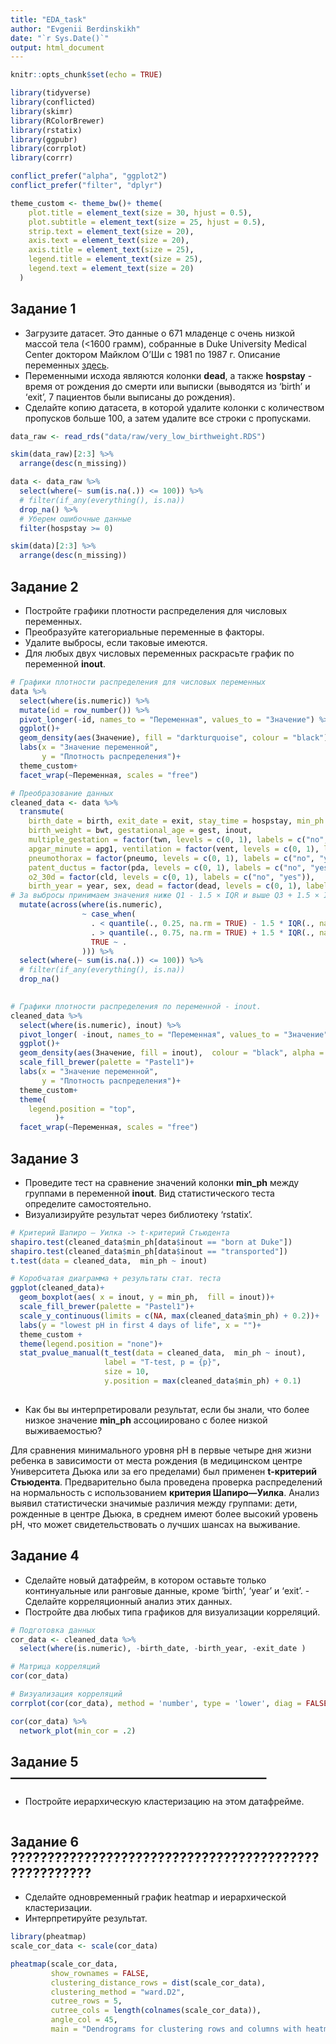 ```yaml
---
title: "EDA_task"
author: "Evgenii Berdinskikh"
date: "`r Sys.Date()`"
output: html_document
---
```


```r
knitr::opts_chunk$set(echo = TRUE)

library(tidyverse)
library(conflicted)
library(skimr)
library(RColorBrewer)
library(rstatix)
library(ggpubr)
library(corrplot)
library(corrr)

conflict_prefer("alpha", "ggplot2")
conflict_prefer("filter", "dplyr")

theme_custom <- theme_bw()+ theme(
    plot.title = element_text(size = 30, hjust = 0.5),
    plot.subtitle = element_text(size = 25, hjust = 0.5),
    strip.text = element_text(size = 20),
    axis.text = element_text(size = 20),
    axis.title = element_text(size = 25),
    legend.title = element_text(size = 25),
    legend.text = element_text(size = 20)
  )

```

## Задание 1

-   Загрузите датасет. Это данные о 671 младенце с очень низкой массой тела (\<1600 грамм), собранные в Duke University Medical Center доктором Майклом О’Ши c 1981 по 1987 г. Описание переменных [здесь](https://hbiostat.org/data/repo/cvlbw). 
-   Переменными исхода являются колонки **dead**, а также **hospstay** - время от рождения до смерти или выписки (выводятся из 'birth' и 'exit', 7 пациентов были выписаны до рождения).
-   Сделайте копию датасета, в которой удалите колонки с количеством пропусков больше 100, а затем удалите все строки с пропусками.

```r

data_raw <- read_rds("data/raw/very_low_birthweight.RDS")

skim(data_raw)[2:3] %>% 
  arrange(desc(n_missing))

data <- data_raw %>% 
  select(where(~ sum(is.na(.)) <= 100)) %>% 
  # filter(if_any(everything(), is.na))
  drop_na() %>% 
  # Уберем ошибочные данные
  filter(hospstay >= 0)

skim(data)[2:3] %>% 
  arrange(desc(n_missing))

```

## Задание 2

-   Постройте графики плотности распределения для числовых переменных. 
-   Преобразуйте категориальные переменные в факторы. 
-   Удалите выбросы, если таковые имеются. 
-   Для любых двух числовых переменных раскрасьте график по переменной **inout**.

```r

# Графики плотности распределения для числовых переменных
data %>% 
  select(where(is.numeric)) %>% 
  mutate(id = row_number()) %>% 
  pivot_longer(-id, names_to = "Переменная", values_to = "Значение") %>% 
  ggplot()+
  geom_density(aes(Значение), fill = "darkturquoise", colour = "black")+
  labs(x = "Значение переменной", 
       y = "Плотность распределения")+
  theme_custom+
  facet_wrap(~Переменная, scales = "free")

# Преобразование данных
cleaned_data <- data %>% 
  transmute(
    birth_date = birth, exit_date = exit, stay_time = hospstay, min_ph = lowph, platelet_n = pltct, race, 
    birth_weight = bwt, gestational_age = gest, inout, 
    multiple_gestation = factor(twn, levels = c(0, 1), labels = c("no", "yes")), delivery, 
    apgar_minute = apg1, ventilation = factor(vent, levels = c(0, 1), labels = c("no", "yes")), 
    pneumothorax = factor(pneumo, levels = c(0, 1), labels = c("no", "yes")), 
    patent_ductus = factor(pda, levels = c(0, 1), labels = c("no", "yes")),  	
    o2_30d = factor(cld, levels = c(0, 1), labels = c("no", "yes")), 
    birth_year = year, sex, dead = factor(dead, levels = c(0, 1), labels = c("no", "yes"))) %>% 
# За выбросы принимаем значения ниже Q1 - 1.5 × IQR и выше Q3 + 1.5 × IQR
  mutate(across(where(is.numeric), 
                ~ case_when(
                  . < quantile(., 0.25, na.rm = TRUE) - 1.5 * IQR(., na.rm = TRUE) | 
                  . > quantile(., 0.75, na.rm = TRUE) + 1.5 * IQR(., na.rm = TRUE) ~ NA,
                  TRUE ~ .
                ))) %>% 
  select(where(~ sum(is.na(.)) <= 100)) %>% 
  # filter(if_any(everything(), is.na))
  drop_na()

       
# Графики плотности распределения по переменной - inout.
cleaned_data %>% 
  select(where(is.numeric), inout) %>% 
  pivot_longer( -inout, names_to = "Переменная", values_to = "Значение") %>% 
  ggplot()+
  geom_density(aes(Значение, fill = inout),  colour = "black", alpha = 0.7)+
  scale_fill_brewer(palette = "Pastel1")+
  labs(x = "Значение переменной", 
       y = "Плотность распределения")+
  theme_custom+
  theme(
    legend.position = "top", 
          )+
  facet_wrap(~Переменная, scales = "free")


```






## Задание 3

- Проведите тест на сравнение значений колонки **min_ph** между группами в переменной **inout**. Вид статистического теста определите самостоятельно. 
- Визуализируйте результат через библиотеку 'rstatix'.

```r

# Критерий Шапиро — Уилка -> t-критерий Стьюдента 
shapiro.test(cleaned_data$min_ph[data$inout == "born at Duke"])
shapiro.test(cleaned_data$min_ph[data$inout == "transported"])
t.test(data = cleaned_data,  min_ph ~ inout) 

# Коробчатая диаграмма + результаты стат. теста
ggplot(cleaned_data)+
  geom_boxplot(aes( x = inout, y = min_ph,  fill = inout))+
  scale_fill_brewer(palette = "Pastel1")+
  scale_y_continuous(limits = c(NA, max(cleaned_data$min_ph) + 0.2))+
  labs(y = "lowest pH in first 4 days of life", x = "")+
  theme_custom +
  theme(legend.position = "none")+
  stat_pvalue_manual(t_test(data = cleaned_data,  min_ph ~ inout),
                     label = "T-test, p = {p}", 
                     size = 10, 
                     y.position = max(cleaned_data$min_ph) + 0.1)
  

```
- Как бы вы интерпретировали результат, если бы знали, что более низкое значение **min_ph** ассоциировано с более низкой выживаемостью?

Для сравнения минимального уровня pH в первые четыре дня жизни ребенка в зависимости от места рождения (в медицинском центре Университета Дьюка или за его пределами) был применен **t-критерий Стьюдента**. Предварительно была проведена проверка распределений на нормальность с использованием **критерия Шапиро—Уилка**. Анализ выявил статистически значимые различия между группами: дети, рожденные в центре Дьюка, в среднем имеют более высокий уровень pH, что может свидетельствовать о лучших шансах на выживание.

## Задание 4

- Сделайте новый датафрейм, в котором оставьте только континуальные или ранговые данные, кроме 'birth', 'year' и 'exit'. - Сделайте корреляционный анализ этих данных. 
- Постройте два любых типа графиков для визуализации корреляций.

```r

# Подготовка данных
cor_data <- cleaned_data %>% 
  select(where(is.numeric), -birth_date, -birth_year, -exit_date )

# Матрица корреляций
cor(cor_data) 

# Визуализация корреляций
corrplot(cor(cor_data), method = 'number', type = 'lower', diag = FALSE)

cor(cor_data) %>% 
  network_plot(min_cor = .2)

```

## Задание 5 ----------------------------------------------------------- 

- Постройте иерархическую кластеризацию на этом датафрейме.

```r


```

## Задание 6 ?????????????????????????????????????????????????????

- Сделайте одновременный график heatmap и иерархической кластеризации. 
- Интерпретируйте результат.

```r

library(pheatmap)
scale_cor_data <- scale(cor_data)

pheatmap(scale_cor_data,
         show_rownames = FALSE, 
         clustering_distance_rows = dist(scale_cor_data),
         clustering_method = "ward.D2", 
         cutree_rows = 5,
         cutree_cols = length(colnames(scale_cor_data)),
         angle_col = 45, 
         main = "Dendrograms for clustering rows and columns with heatmap")

```

